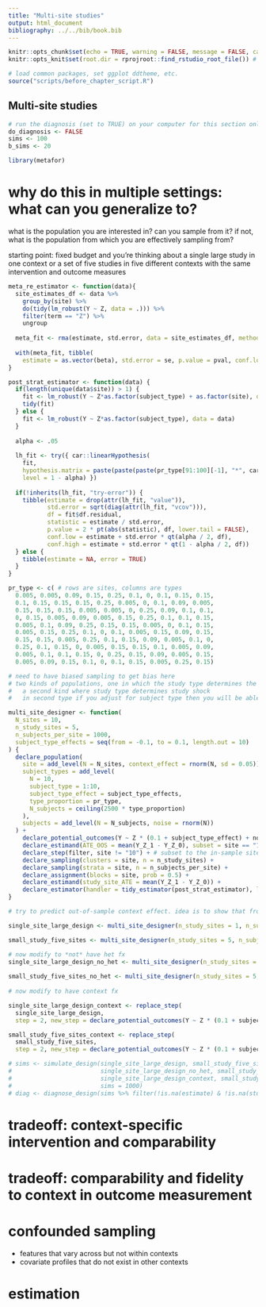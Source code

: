 ```yaml
---
title: "Multi-site studies"
output: html_document
bibliography: ../../bib/book.bib 
---
```


<!-- note do_bookdown is set in index.rmd, so we know if you're running just this .Rmd or compiling the book-->
```r
knitr::opts_chunk$set(echo = TRUE, warning = FALSE, message = FALSE, cache = FALSE)
knitr::opts_knit$set(root.dir = rprojroot::find_rstudio_root_file()) # files are all relative to RStudio project home
```

```r
# load common packages, set ggplot ddtheme, etc.
source("scripts/before_chapter_script.R")
```

<!-- start post here, do not edit above -->

## Multi-site studies

<!-- make sure to rename the section title below -->

```r
# run the diagnosis (set to TRUE) on your computer for this section only before pushing to Github. no diagnosis will ever take place on github.
do_diagnosis <- FALSE
sims <- 100
b_sims <- 20
```

```r
library(metafor)
```

# why do this in multiple settings: what can you generalize to?

what is the population you are interested in?
can you sample from it? if not, what is the population from which you are effectively sampling from?

starting point: fixed budget and you're thinking about a single large study in one context or a set of five studies in five different contexts with the same intervention and outcome measures

```r
meta_re_estimator <- function(data){
  site_estimates_df <- data %>% 
    group_by(site) %>% 
    do(tidy(lm_robust(Y ~ Z, data = .))) %>% 
    filter(term == "Z") %>% 
    ungroup 
  
  meta_fit <- rma(estimate, std.error, data = site_estimates_df, method = "REML")
  
  with(meta_fit, tibble(
    estimate = as.vector(beta), std.error = se, p.value = pval, conf.low = ci.lb, conf.high = ci.ub))
}

post_strat_estimator <- function(data) {
  if(length(unique(data$site)) > 1) {
    fit <- lm_robust(Y ~ Z*as.factor(subject_type) + as.factor(site), data = data)
    tidy(fit)
  } else {
    fit <- lm_robust(Y ~ Z*as.factor(subject_type), data = data)
  }
  
  alpha <- .05
  
  lh_fit <- try({ car::linearHypothesis(
    fit, 
    hypothesis.matrix = paste(paste(paste(pr_type[91:100][-1], "*", car::matchCoefs(fit, "Z"), sep = ""), collapse = " + "), " = 0"), 
    level = 1 - alpha) })
  
  if(!inherits(lh_fit, "try-error")) {
    tibble(estimate = drop(attr(lh_fit, "value")), 
           std.error = sqrt(diag(attr(lh_fit, "vcov"))),
           df = fit$df.residual, 
           statistic = estimate / std.error, 
           p.value = 2 * pt(abs(statistic), df, lower.tail = FALSE),
           conf.low = estimate + std.error * qt(alpha / 2, df),
           conf.high = estimate + std.error * qt(1 - alpha / 2, df))
  } else {
    tibble(estimate = NA, error = TRUE)
  }
}
```

```r
pr_type <- c( # rows are sites, columns are types
  0.005, 0.005, 0.09, 0.15, 0.25, 0.1, 0, 0.1, 0.15, 0.15,
  0.1, 0.15, 0.15, 0.15, 0.25, 0.005, 0, 0.1, 0.09, 0.005,
  0.15, 0.15, 0.15, 0.005, 0.005, 0, 0.25, 0.09, 0.1, 0.1,
  0, 0.15, 0.005, 0.09, 0.005, 0.15, 0.25, 0.1, 0.1, 0.15,
  0.005, 0.1, 0.09, 0.25, 0.15, 0.15, 0.005, 0, 0.1, 0.15,
  0.005, 0.15, 0.25, 0.1, 0, 0.1, 0.005, 0.15, 0.09, 0.15,
  0.15, 0.15, 0.005, 0.25, 0.1, 0.15, 0.09, 0.005, 0.1, 0,
  0.25, 0.1, 0.15, 0, 0.005, 0.15, 0.15, 0.1, 0.005, 0.09,
  0.005, 0.1, 0.1, 0.15, 0, 0.25, 0.15, 0.09, 0.005, 0.15,
  0.005, 0.09, 0.15, 0.1, 0, 0.1, 0.15, 0.005, 0.25, 0.15)

# need to have biased sampling to get bias here
# two kinds of populations, one in which the study type determines the subject types and you select on study type
#   a second kind where study type determines study shock 
#   in second type if you adjust for subject type then you will be able to unbiased recover global

multi_site_designer <- function(
  N_sites = 10,
  n_study_sites = 5,
  n_subjects_per_site = 1000,
  subject_type_effects = seq(from = -0.1, to = 0.1, length.out = 10)
) {
  declare_population(
    site = add_level(N = N_sites, context_effect = rnorm(N, sd = 0.05)),
    subject_types = add_level(
      N = 10,
      subject_type = 1:10,
      subject_type_effect = subject_type_effects,
      type_proportion = pr_type,
      N_subjects = ceiling(2500 * type_proportion)
    ),
    subjects = add_level(N = N_subjects, noise = rnorm(N))
  ) + 
    declare_potential_outcomes(Y ~ Z * (0.1 + subject_type_effect) + noise) +
    declare_estimand(ATE_OOS = mean(Y_Z_1 - Y_Z_0), subset = site == "10") + # estimator for out-of-sample site
    declare_step(filter, site != "10") + # subset to the in-sample sites
    declare_sampling(clusters = site, n = n_study_sites) + 
    declare_sampling(strata = site, n = n_subjects_per_site) + 
    declare_assignment(blocks = site, prob = 0.5) + 
    declare_estimand(study_site_ATE = mean(Y_Z_1 - Y_Z_0)) +
    declare_estimator(handler = tidy_estimator(post_strat_estimator), label = "post-strat")
}

# try to predict out-of-sample context effect. idea is to show that from one context we don't do too well not because of context effects but because we don't have enough data on different kinds of het groups (because which types exist vary across contexts)

single_site_large_design <- multi_site_designer(n_study_sites = 1, n_subjects_per_site = 2500)

small_study_five_sites <- multi_site_designer(n_study_sites = 5, n_subjects_per_site = 500)

# now modify to *not* have het fx
single_site_large_design_no_het <- multi_site_designer(n_study_sites = 1, n_subjects_per_site = 2500, subject_type_effects = 0)
  
small_study_five_sites_no_het <- multi_site_designer(n_study_sites = 5, n_subjects_per_site = 500, subject_type_effects = 0)
  
# now modify to have context fx

single_site_large_design_context <- replace_step(
  single_site_large_design,
  step = 2, new_step = declare_potential_outcomes(Y ~ Z * (0.1 + subject_type_effect + context_effect) + noise))

small_study_five_sites_context <- replace_step(
  small_study_five_sites, 
  step = 2, new_step = declare_potential_outcomes(Y ~ Z * (0.1 + subject_type_effect + context_effect) + noise))

# sims <- simulate_design(single_site_large_design, small_study_five_sites, 
#                         single_site_large_design_no_het, small_study_five_sites_no_het, 
#                         single_site_large_design_context, small_study_five_sites_context,
#                         sims = 1000)
# diag <- diagnose_design(sims %>% filter(!is.na(estimate) & !is.na(std.error) & !is.na(statistic) & !is.na(p.value) & !is.na(conf.low) & !is.na(conf.high)), bootstrap_sims = 1000)
```

# tradeoff: context-specific intervention and comparability




# tradeoff: comparability and fidelity to context in outcome measurement


# confounded sampling

- features that vary across but not within contexts
- covariate profiles that do not exist in other contexts

# estimation

